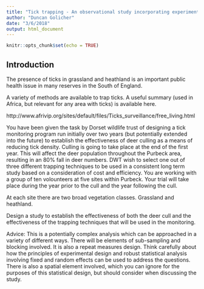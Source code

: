 ```yaml
---
title: "Tick trapping - An observational study incorporating experimental design"
author: "Duncan Golicher"
date: "3/6/2018"
output: html_document
---
```


```r
knitr::opts_chunk$set(echo = TRUE)
```

## Introduction

The presence of ticks in grassland and heathland is an important public health issue in many reserves in the South of England.

A variety of methods are available to trap ticks. A useful summary (used in Africa, but relevant for any area with ticks) is available here.

http://www.afrivip.org/sites/default/files/Ticks_surveillance/free_living.html

You have been given the task by Dorset wildlife trust of designing a tick monitoring program run initially over two years (but potentially extended into the future) to establish the effectiveness of deer culling as a means of reducing tick density. Culling is going to take place at the end of the first year. This will affect the deer population throughout the Purbeck area, resulting in an 80% fall in deer numbers. DWT wish to select one out of three different trapping techniques to be used in a consistent long term study based on a consideration of cost and efficiency. You are working with a group of ten volounteers at five sites within Purbeck. Your trial will take place during the year prior to the cull and the year following the cull.

At each site there are two broad vegetation classes. Grassland and heathland.

Design a study to establish the effectiveness of both the deer cull and the effectiveness of the trapping techniques that will be used in the monitoring.

Advice: This is a potentially complex analysis which can be approached in a variety of different ways. There will be elements of sub-sampling and blocking involved. It is also a repeat measures design. Think carefully about how the principles of experimental design and robust statistical analysis involving fixed and random effects can be used to address the questions.  There is also a spatial element involved, which you can ignore for the purposes of this statistical design, but should consider when discussing the study.















